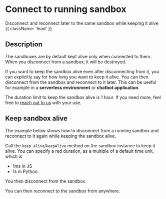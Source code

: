 # Connect to running sandbox

Disconnect and reconnect later to the same sandbox while keeping it alive {{ className: 'lead' }}

## Description

The sandboxes are by default kept alive only when connected to them. When you disconnect from a sandbox, it will be destroyed.

If you want to keep the sandbox alive even after disconnecting from it, you can explicitly say for how long you want to keep it alive. You can then disconnect from the sandbox and reconnect to it later. This can be useful for example in a **serverless environment** or **chatbot application**.

The duration limit to keep the sandbox alive is 1 hour. If you need more, feel free to [reach out to us](/getting-help) with your use.

## Keep sandbox alive

The example below shows how to disconnect from a running sandbox and reconnect to it again while keeping the sandbox alive.

<CodeGroupAutoload
  path="reconnect/reconnect_1"
  isRunnable={false}
/>

Call the `keep_alive`/`keepAlive` method on the sandbox instance to keep it alive. You can specify a red duration, as a multiple of a default time unit, which is
- 1ms in JS
- 1s in Python.

You then disconnect from the sandbox.

<CodeGroupAutoload
  path="reconnect/reconnect_2"
  isRunnable={false}
/>

You can then reconnect to the sandbox from anywhere.

<CodeGroupAutoload
  path="reconnect/reconnect_3"
  isRunnable={false}
/>
